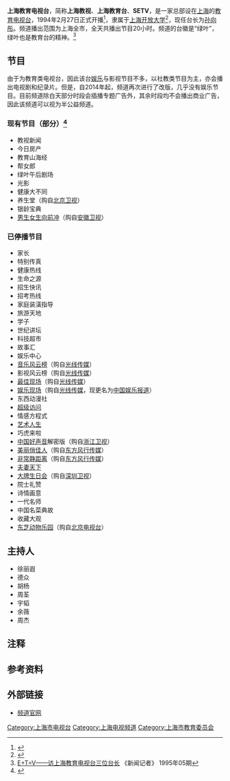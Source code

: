 {{頻道資訊
| 頻道名稱         = 上海教育电视台<br>Shanghai Education Television Station
| 頻道圖片檔案     = Shanghai_Education_Television_LOGO.png
| 頻道圖片尺寸     = 
| 頻道圖片名稱     = 
| 所屬國家         = {{CHN}}
| 所屬國家或地區   = 
| 總部所在         = {{CHN}}[[上海市|上海市]][[杨浦区|杨浦区]][[大连路_(上海)|大连路]]1541号教视大厦
| 播放地區         = 上海全市
| 成立日期         = 1994年2月27日
| 開播日期         = 1994年2月27日
| 停播日期         = 
| 频道口号          = 寓教于乐，娱教相长
| 頻道語言         = [[普通话|普通话]]
| 頻道類別         = 以[[教育|教育]]为主的综合频道
| 視頻格式         = [[標準畫質電視|SDTV]]（[[576i|576i]] [[縱橫比_(圖像)|16:9]]）<br/>[[高清晰度电视|HDTV]]（[[1080i|1080i]] [[縱橫比_(圖像)|16:9]]）
| 擁有者           = [[上海市教育委员会|上海市教育委员会]]<br />[[上海开放大学|上海开放大学]]（上海远程教育集团）
| 頻道官方網站     = http://www.setv.sh.cn/
| 數位電視供應商01 = 上海全市
| 數位電視頻道數01 = DS-33 675MHz
| 數位有線電視供應商01 = 上海[[东方有线|东方有线]]
| 數位有線電視頻道數01 = 标清：15频道<br>高清：215频道<ref>{{Cite web |url=http://www.ocn.net.cn/hdds_pdjs.html |title=上海地区整转区有线数字电视频道列表 |accessdate=2014-06-15 |archive-date=2014-06-23 |archive-url=https://web.archive.org/web/20140623175401/http://ocn.net.cn/hdds_pdjs.html |dead-url=no }}</ref>
| 寬頻電視供應商01 = [[中国电信|中国电信]][[IPTV|iTV]]（限上海地区）
| 寬頻電視頻道數01 = 16频道<ref>{{cite web|url=http://sh.189.cn/business/internet/IPTV/ywjs/|title=业务介绍-中国电信网上营业厅·上海|website=sh.189.cn|accessdate=2014-06-15|archive-date=2014-06-07|archive-url=https://web.archive.org/web/20140607075346/http://sh.189.cn/business/internet/IPTV/ywjs/|dead-url=no}}</ref>
}}
'''上海教育电视台'''，简称'''上海教视'''、'''上海教育台'''、'''SETV'''{{efn|在上海市，SETV常作为上海教育台的简称（[[东方有线|东方有线]]支持英文界面的机顶盒EPG亦使用此频道简称）。而在上海以外，SETV通常指[[福建省广播影视集团|福建省广播影视集团]]旗下卫星频道[[东南卫视|东南卫视]]。}}，是一家总部设在[[上海|上海]]的[[教育电视台|教育电视台]]，1994年2月27日正式开播<ref>{{Cite web |url=http://www.setv.sh.cn/web/Intro.htm |title=教育台简介 |accessdate=2014-06-15 |archive-date=2012-03-30 |archive-url=https://web.archive.org/web/20120330113915/http://www.setv.sh.cn/web/Intro.htm |dead-url=yes }}</ref>，隶属于[[上海开放大学|上海开放大学]]<ref>{{cite web|title=组织结构|url=http://www.sou.edu.cn/2017/0119/c3862a6623/page.htm|website=[[上海开放大学|上海开放大学]]|accessdate=2018-05-13|archive-date=2017-10-30|archive-url=https://web.archive.org/web/20171030032004/http://www.sou.edu.cn/2017/0119/c3862a6623/page.htm|dead-url=no}}</ref>，现任台长为[[孙向彤|孙向彤]]。频道播出范围为上海全市，全天共播出节目20小时。频道的台徽是“绿叶”，绿叶也是教育台的精神。<ref>[http://www.cnki.com.cn/Article/CJFDTotal-XWJZ199505011.htm E+T=V——访上海教育电视台三位台长] {{Wayback|url=http://www.cnki.com.cn/Article/CJFDTotal-XWJZ199505011.htm |date=20201103145014 }}《新闻记者》 1995年05期</ref>

==节目==
由于为教育类电视台，因此该台[[娱乐|娱乐]]与影视节目不多，以社教类节目为主，亦会播出电视剧和纪录片。但是，自2014年起，频道再次进行了改版，几乎没有娱乐节目。目前频道除白天部分时段会插播专题广告外，其余时段均不会播出商业广告，因此该频道可以视为半公益频道。

===现有节目（部分）<ref>{{Cite web |url=http://www.setv.sh.cn/web/TVGuide.htm |title=教育台节目表 |accessdate=2014-06-15 |archive-date=2014-03-22 |archive-url=https://web.archive.org/web/20140322100130/http://www.setv.sh.cn/web/TVGuide.htm |dead-url=no }}</ref>===
*教视新闻
*今日房产
*教育山海经
*帮女郎
*绿叶午后剧场
*光影
*健康大不同
*养生堂（购自[[北京卫视|北京卫视]]）
*银龄宝典
*[[男生女生向前冲|男生女生向前冲]]（购自[[安徽卫视|安徽卫视]]）

===已停播节目===
*家长
*特别传真
*健康热线
*生命之源
*招生快讯
*招考热线
*家庭装潢指导
*旅游天地
*学子
*世纪讲坛
*科技超市
*故事汇
*娱乐中心
*[[音乐风云榜|音乐风云榜]]（购自[[光线传媒|光线传媒]]）
*影视风云榜（购自[[光线传媒|光线传媒]]）
*[[最佳现场|最佳现场]]（购自[[光线传媒|光线传媒]]）
*[[娱乐现场|娱乐现场]]（购自[[光线传媒|光线传媒]]，现更名为[[中国娱乐报道|中国娱乐报道]]）
*东西动漫社
*[[超级访问|超级访问]]
*情感方程式
*[[艺术人生|艺术人生]]
*巧虎来啦
*[[中国好声音|中国好声音]]解密版（购自[[浙江卫视|浙江卫视]]）
*[[美丽俏佳人|美丽俏佳人]]（购自[[东方风行传媒|东方风行传媒]]）
*[[非常静距离|非常静距离]]（购自[[东方风行传媒|东方风行传媒]]）
*[[夫妻天下|夫妻天下]]
*[[大牌生日会|大牌生日会]]（购自[[深圳卫视|深圳卫视]]）
*院士礼赞
*诗情画意
*一代名师
*中国名菜典故
*收藏大观
*[[东芝动物乐园|东芝动物乐园]]（购自[[北京电视台|北京电视台]]）
==主持人==
*徐丽遐
*德众
*胡杨
*周荃
*宇韬
*余薇
*周杰
== 注释 ==
{{Notelist}}

==参考资料==
{{reflist}}
==外部链接==
*[http://www.setv.sh.cn/ 频道官网]{{Wayback|url=http://www.setv.sh.cn/ |date=20201103124141 }}
{{上海市电视台}}
[[Category:上海市电视台|Category:上海市电视台]]
[[Category:上海电视频道|Category:上海电视频道]]
[[Category:上海市教育委员会|Category:上海市教育委员会]]